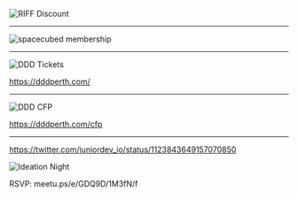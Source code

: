 
![RIFF Discount](images/riff1.jpg)

---

![spacecubed membership](images/riff2.jpg)

---

![DDD Tickets](images/dddtickets.jpg)

https://dddperth.com/

---

![DDD CFP](images/dddcfp.png)

https://dddperth.com/cfp

---

https://twitter.com/juniordev_io/status/1123843649157070850

![Ideation Night](images/ideation.jpg)

RSVP: meetu.ps/e/GDQ9D/1M3fN/f